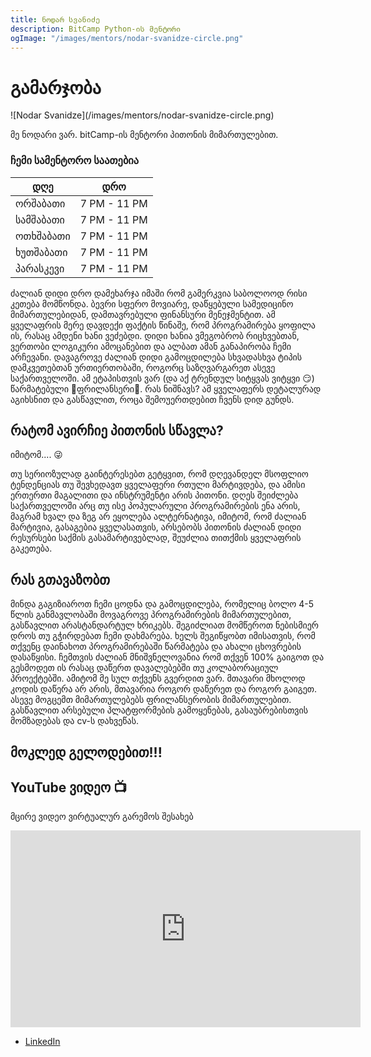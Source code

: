 ```yaml
---
title: ნოდარ სვანიძე
description: BitCamp Python-ის მენტორი
ogImage: "/images/mentors/nodar-svanidze-circle.png"
---
```


# გამარჯობა

<div style={{ overflow: "hidden", margin: "auto" }}>
![Nodar Svanidze](/images/mentors/nodar-svanidze-circle.png)
</div>

მე ნოდარი ვარ. bitCamp-ის მენტორი პითონის მიმართულებით.

### ჩემი სამენტორო საათებია

| დღე       | დრო          |
| --------- | ------------ |
| ორშაბათი  | 7 PM - 11 PM |
| სამშაბათი | 7 PM - 11 PM |
| ოთხშაბათი | 7 PM - 11 PM |
| ხუთშაბათი | 7 PM - 11 PM |
| პარასკევი | 7 PM - 11 PM |

ძალიან დიდი დრო დამეხარჯა იმაში რომ გამერკვია საბოლოოდ რისი კეთება მომწონდა. ბევრი სფერო მოვიარე, დაწყებული სამედიცინო მიმართულებიდან,
დამთავრებული ფინანსური მენეჯმენტით. ამ ყველაფრის მერე დავდექი ფაქტის წინაშე, რომ პროგრამირება ყოფილა ის, რასაც ამდენი ხანი ვეძებდი.
დიდი ხანია ვმეგობრობ რიცხვებთან, ვერთობი ლოგიკური ამოცანებით და ალბათ ამან განაპირობა ჩემი არჩევანი.
დავაგროვე ძალიან დიდი გამოცდილება სხვადასხვა ტიპის დამკვეთებთან ურთიერთობაში, როგორც საზღვარგარეთ ასევე საქართველოში.
ამ ეტაპისთვის ვარ (და აქ ტრენდულ სიტყვას ვიტყვი 😏) წარმატებული 🗽ფრილანსერი🗽. რას ნიშნავს? ამ ყველაფერს დეტალურად აგიხსნით და გასწავლით,
როცა შემოუერთდებით ჩვენს დიდ გუნდს.

## რატომ ავირჩიე პითონის სწავლა?

იმიტომ.... 😜

თუ სერიოზულად გაინტერესებთ გეტყვით, რომ დღევანდელ მსოფლიო ტენდენციას თუ შევხედავთ ყველაფერი რთული მარტივდება, და ამისი ერთერთი მაგალითი და ინსტრუმენტი არის პითონი.
დღეს შეიძლება საქართველოში არც თუ ისე პოპულარული პროგრამირების ენა არის, მაგრამ ხვალ და ზეგ არ ეყოლება ალტერნატივა, იმიტომ, რომ
ძალიან მარტივია, გასაგებია ყველასათვის, არსებობს პითონის ძალიან დიდი რესურსები საქმის გასამარტივებლად, შეუძლია თითქმის ყველაფრის გაკეთება.

## რას გთავაზობთ

მინდა გაგიზიაროთ ჩემი ცოდნა და გამოცდილება, რომელიც ბოლო 4-5 წლის განმავლობაში მოვაგროვე პროგრამირების მიმართულებით, გასწავლით არასტანდარტულ ხრიკებს.
შეგიძლიათ მომწეროთ ნებისმიერ დროს თუ გჭირდებათ ჩემი დახმარება. ხელს შეგიწყობთ იმისათვის, რომ თქვენც დაინახოთ პროგრამირებაში წარმატება და ახალი ცხოვრების დასაწყისი.
ჩემთვის ძალიან მნიშვნელოვანია რომ თქვენ 100% გაიგოთ და გესმოდეთ ის რასაც დაწერთ დავალებებში თუ კოლაბორაციულ პროექტებში. ამიტომ მე სულ თქვენს გვერდით ვარ.
მთავარი მხოლოდ კოდის დაწერა არ არის, მთავარია როგორ დაწერეთ და როგორ გაიგეთ.
ასევე მოგცემთ მიმართულებებს ფრილანსერობის მიმართულებით. გასწავლით არსებული პლატფორმების გამოყენებას, გასაუბრებისთვის მომზადებას და cv-ს დახვეწას.

## მოკლედ გელოდებით!!!

## YouTube ვიდეო 📺
მცირე ვიდეო ვირტუალურ გარემოს შესახებ

<iframe width="560" height="315" src="https://www.youtube.com/embed/SCW8tNmRxLo" title="YouTube video player" frameBorder="0" allow="accelerometer; autoplay; clipboard-write; encrypted-media; gyroscope; picture-in-picture; web-share" allowfullscreen></iframe>


- [LinkedIn](https://www.linkedin.com/in/nodar-svanidze-a1836817a/)
